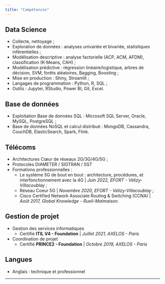 ```yaml
---
title: "Compétences"
---
```


## Data Science

-   Collecte, nettoyage ;
-   Exploration de données : analyses univariée et bivariée, statistiques inférentielles ;
-   Modélisation descriptive : analyse factorielle (ACP, ACM, AFDM), classification (K-Means, CAH) ;
-   Modélisation prédictive : régression linéaire/logistique, arbres de décision, SVM, forêts aléatoires, Bagging, Boosting ;
-   Mise en production : Shiny, Streamlit ;
-   Langages de programmation : Python, R, SQL ;
-   Outils : Jupyter, RStudio, Power BI, Git, Excel.

## Base de données

-   Exploitation Base de données SQL : Microsoft SQL Server, Oracle, MySQL, PostgreSQL ;
-   Base de données NoSQL et calcul distribué : MongoDB, Cassandra, CouchDB, ElasticSearch, Spark, Flink.

## Télécoms

-   Architectures Cœur de réseaux 2G/3G/4G/5G ;
-   Protocoles DIAMETER / SIGTRAN / SS7
-   Formations professionnelles :
    -   Le système 5G de bout en bout : architecture, procédures, et interfonctionnement avec la 4G \| *Juin 2022, EFORT - Vélizy-Villacoublay ;*
    -   Réseau Coeur 5G \| *Novembre 2020, EFORT - Vélizy-Villacoublay ;*
    -   Cisco Certified Network Associate Routing & Switching (CCNA) \| *Août 2017, Global Knowledge - Rueil-Malmaison.*

## Gestion de projet

-   Gestion des services informatiques
    -   Certifié **ITIL V4 - Foundation** \| *Juillet 2021, AXELOS - Paris*
-   Coordination de projet
    -   Certifié **PRINCE2 - Foundation** \| *Octobre 2019, AXELOS - Paris*

## Langues

-   Anglais : technique et professionnel

------------------------------------------------------------------------
